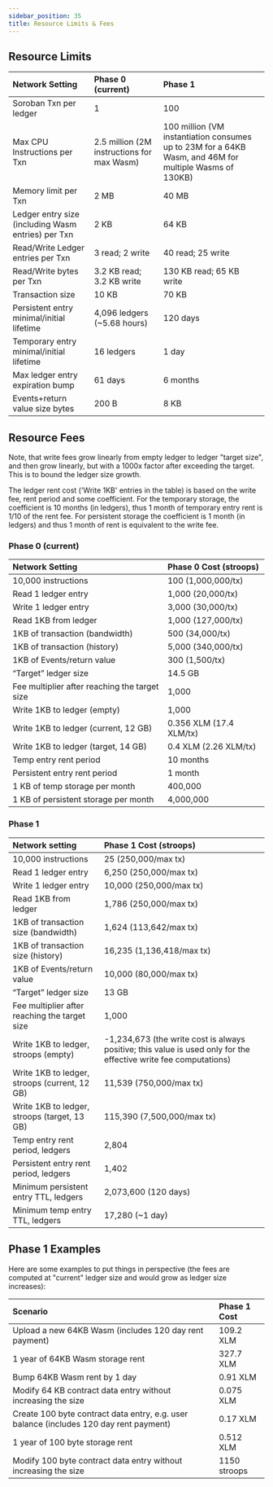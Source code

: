 ```yaml
---
sidebar_position: 35
title: Resource Limits & Fees
---
```


## Resource Limits

| Network Setting                                    | Phase 0 (current)                          | Phase 1                                                                                                |
| :------------------------------------------------- | :----------------------------------------- | :----------------------------------------------------------------------------------------------------- |
| Soroban Txn per ledger                             | 1                                          | 100                                                                                                    |
| Max CPU Instructions per Txn                       | 2.5 million (2M instructions for max Wasm) | 100 million (VM instantiation consumes up to 23M for a 64KB Wasm, and 46M for multiple Wasms of 130KB) |
| Memory limit per Txn                               | 2 MB                                       | 40 MB                                                                                                  |
| Ledger entry size (including Wasm entries) per Txn | 2 KB                                       | 64 KB                                                                                                  |
| Read/Write Ledger entries per Txn                  | 3 read; 2 write                            | 40 read; 25 write                                                                                      |
| Read/Write bytes per Txn                           | 3.2 KB read; 3.2 KB write                  | 130 KB read; 65 KB write                                                                               |
| Transaction size                                   | 10 KB                                      | 70 KB                                                                                                  |
| Persistent entry minimal/initial lifetime          | 4,096 ledgers (~5.68 hours)                | 120 days                                                                                               |
| Temporary entry minimal/initial lifetime           | 16 ledgers                                 | 1 day                                                                                                  |
| Max ledger entry expiration bump                   | 61 days                                    | 6 months                                                                                               |
| Events+return value size bytes                     | 200 B                                      | 8 KB                                                                                                   |

## Resource Fees

Note, that write fees grow linearly from empty ledger to ledger "target size", and then grow linearly, but with a 1000x factor after exceeding the target. This is to bound the ledger size growth.

The ledger rent cost ('Write 1KB' entries in the table) is based on the write fee, rent period and some coefficient. For the temporary storage, the coefficient is 10 months (in ledgers), thus 1 month of temporary entry rent is 1/10 of the rent fee. For persistent storage the coefficient is 1 month (in ledgers) and thus 1 month of rent is equivalent to the write fee.

### Phase 0 (current)

| Network Setting                               | Phase 0 Cost (stroops)  |
| :-------------------------------------------- | :---------------------- |
| 10,000 instructions                           | 100 (1,000,000/tx)      |
| Read 1 ledger entry                           | 1,000 (20,000/tx)       |
| Write 1 ledger entry                          | 3,000 (30,000/tx)       |
| Read 1KB from ledger                          | 1,000 (127,000/tx)      |
| 1KB of transaction (bandwidth)                | 500 (34,000/tx)         |
| 1KB of transaction (history)                  | 5,000 (340,000/tx)      |
| 1KB of Events/return value                    | 300 (1,500/tx)          |
| “Target” ledger size                          | 14.5 GB                 |
| Fee multiplier after reaching the target size | 1,000                   |
| Write 1KB to ledger (empty)                   | 1,000                   |
| Write 1KB to ledger (current, 12 GB)          | 0.356 XLM (17.4 XLM/tx) |
| Write 1KB to ledger (target, 14 GB)           | 0.4 XLM (2.26 XLM/tx)   |
| Temp entry rent period                        | 10 months               |
| Persistent entry rent period                  | 1 month                 |
| 1 KB of temp storage per month                | 400,000                 |
| 1 KB of persistent storage per month          | 4,000,000               |

### Phase 1

| Network setting                               | Phase 1 Cost (stroops)                                                                                           |
| :-------------------------------------------- | :--------------------------------------------------------------------------------------------------------------- |
| 10,000 instructions                           | 25 (250,000/max tx)                                                                                              |
| Read 1 ledger entry                           | 6,250 (250,000/max tx)                                                                                           |
| Write 1 ledger entry                          | 10,000 (250,000/max tx)                                                                                          |
| Read 1KB from ledger                          | 1,786 (250,000/max tx)                                                                                           |
| 1KB of transaction size (bandwidth)           | 1,624 (113,642/max tx)                                                                                           |
| 1KB of transaction size (history)             | 16,235 (1,136,418/max tx)                                                                                        |
| 1KB of Events/return value                    | 10,000 (80,000/max tx)                                                                                           |
| “Target” ledger size                          | 13 GB                                                                                                            |
| Fee multiplier after reaching the target size | 1,000                                                                                                            |
| Write 1KB to ledger, stroops (empty)          | -1,234,673 (the write cost is always positive; this value is used only for the effective write fee computations) |
| Write 1KB to ledger, stroops (current, 12 GB) | 11,539 (750,000/max tx)                                                                                          |
| Write 1KB to ledger, stroops (target, 13 GB)  | 115,390 (7,500,000/max tx)                                                                                       |
| Temp entry rent period, ledgers               | 2,804                                                                                                            |
| Persistent entry rent period, ledgers         | 1,402                                                                                                            |
| Minimum persistent entry TTL, ledgers         | 2,073,600 (120 days)                                                                                             |
| Minimum temp entry TTL, ledgers               | 17,280 (~1 day)                                                                                                  |

## Phase 1 Examples

Here are some examples to put things in perspective (the fees are computed at "current" ledger size and would grow as ledger size increases):

| Scenario                                                                               | Phase 1 Cost |
| :------------------------------------------------------------------------------------- | :----------- |
| Upload a new 64KB Wasm (includes 120 day rent payment)                                 | 109.2 XLM    |
| 1 year of 64KB Wasm storage rent                                                       | 327.7 XLM    |
| Bump 64KB Wasm rent by 1 day                                                           | 0.91 XLM     |
| Modify 64 KB contract data entry without increasing the size                           | 0.075 XLM    |
| Create 100 byte contract data entry, e.g. user balance (includes 120 day rent payment) | 0.17 XLM     |
| 1 year of 100 byte storage rent                                                        | 0.512 XLM    |
| Modify 100 byte contract data entry without increasing the size                        | 1150 stroops |

